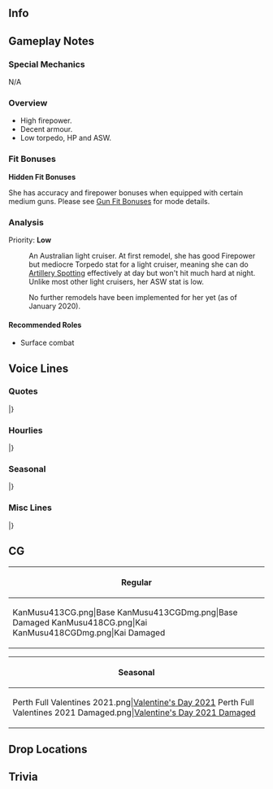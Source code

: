 ==Info==
{{KanmusuInfo|ID=413}}
{{KanmusuInfo|ID=418}}

==Gameplay Notes==
===Special Mechanics===
N/A

===Overview===
* High firepower.
* Decent armour.
* Low torpedo, HP and ASW.

===Fit Bonuses===
{{:{{BASEPAGENAME}}/Equipment Bonuses}}
{{clear}}

'''Hidden Fit Bonuses'''

She has accuracy and firepower bonuses when equipped with certain medium guns. Please see [[Gun Fit Bonuses]] for mode details.

===Analysis===
Priority: '''Low'''

:An Australian light cruiser. At first remodel, she has good Firepower but mediocre Torpedo stat for a light cruiser, meaning she can do [[Artillery Spotting]] effectively at day but won't hit much hard at night.
:Unlike most other light cruisers, her ASW stat is low.

:No further remodels have been implemented for her yet (as of January 2020).


====Recommended Roles====
* Surface combat

==Voice Lines==
===Quotes===
{{ShipquoteHeader}}
{{ShipquoteKai
|scenario = Introduction
|origin = How are you? 私は、Perth級軽巡洋艦、Perth。HMAS Perth。イギリス生まれ、Australia育ちよ。
|translation = How are you? I'm the Perth-class light cruiser, Perth. The HMAS Perth. I was born in England and raised in Australia.<ref>She was originally a modified ''Leander''-class that was transferred to the Australian Navy.</ref>
}}
{{ShipquoteKai
|scenario = Introduction
|kai=true
|origin = How are you? Perth級軽巡洋艦、Perth。HMAS Perth、来たわ。Australia育ちの力はだてじゃない。さあ、始めましょうか？
|translation = How are you? I'm the Perth-class light cruiser, Perth. HMAS Perth is here. Don't underestimate my strength - I was raised in Australia. Well, shall we get started?
}}
{{ShipquoteKai
|scenario = Library
|origin = Perth級軽巡洋艦、Perth。英国生まれ、Australia育ちです。連合軍、ABDA艦隊の一翼として、南方作戦で、南下する日本艦隊を迎撃しました。重巡Houstonと共に、最後の一撃を図りましたが……守る気持ちは一緒です。
|translation = I'm the Perth-class light cruiser, Perth. I was born in England and raised in Australia. I was part of the Allied Forces' ABDA fleet when we were intercepted by the Japanese Navy heading South during the Southern Strategy. I fought to the last together with the heavy cruiser Houston... Our feelings of protecting each other were mutual.<ref>Both were sunk at the [https://en.wikipedia.org/wiki/Battle_of_Sunda_Strait Battle of Sunda Strait].</ref>
}}
{{ShipquoteKai
|scenario = Secretary 1
|origin = How are you?
|translation = How are you?
}}
{{ShipquoteKai
|scenario = Secretary 2
|origin = I'm good thanks. Yourself?
|translation = I'm good thanks. Yourself?
}}
{{ShipquoteKai
|scenario = Secretary 3
|origin = まあ、いいわ。そんなことより、作戦会議よ。いい？多国籍で構成する艦隊は、何よりその意思疎通は大切……で、提督、あなたちゃんと聞いてますか？
|translation = Well, that's fine. But first we should have a strategy meeting. Listen, for a multinational fleet, communication is the most important... Hey, Admiral, are you listening to me?
}}
{{ShipquoteKai
|scenario = Idle
|origin = Houston？どうした？…なに？ABDA Fleet作戦会議を？今、ここで？まあ、いいけど。ここで？
|translation = Houston? What's the matter? ...What? An ABDA Fleet strategy meeting? Here and now? Well, I don't mind. Right here?
}}
{{ShipquoteKai
|scenario = Secretary Married
|origin = How are you?…そうか。ならいい。私は問題ない。
|translation = How are you? ...Fair enough. That's good. I'm alright, thanks.
}}
{{ShipquoteKai
|scenario = Wedding
|origin = How’s it going? 提督、なにか？……これを私に？そ、そうか。積極検討をする。い…いや…し、します。
|translation = How's it going? Admiral, what is it? ...Is this for me? Re-really. I'll gladly consider it. N... No... I accept.
}}
{{ShipquoteKai
|scenario = Looking At Scores
|origin = Information?仕方ないわね。ここよ。
|translation = Information? That's necessary. Here you go.
}}
{{ShipquoteKai
|scenario = Joining A Fleet
|origin = Amphion…じゃない…Perth、軽巡Perth、出撃します。みんな、続いて。行くわ。
|translation = Amphion... No wait... Perth, light cruiser Perth, sortieing. Everyone, follow me. Let's go.<ref>She was originally built as the HMS ''Amphion''. She was renamed to ''Perth'' when she was transferred to the Australian Navy.</ref>
}}
{{ShipquoteKai
|scenario = Joining A Fleet
|kai=true
|origin = 軽巡Perth、出撃します。みんな、続いて。行くわ。
|translation = Light cruiser Perth, sortieing. Everyone, follow me. Let's go.
}}
{{ShipquoteKai
|scenario = Equipment 1
|origin = んー…まあ、ありかしらね。
|translation = Hmmm... Well, this'll do.
}}
{{ShipquoteKai
|scenario = Equipment 1
|kai=true
|origin = んー…まあ、あり…かしら。Thanks.
|translation = Hmmm... Well... this'll do. Thanks.
}}
{{ShipquoteKai
|scenario = Equipment 2
|origin =お礼は言っておくわ。Thanks。
|translation = Good on ya. Thanks.
}}
{{ShipquoteKai
|scenario = Equipment 2
|kai=true
|origin = なるほど。さすがね。
|translation = I see. Fair enough.
}}
{{ShipquoteKai
|scenario = Equipment 3
|origin = Could be better.
|translation = Could be better.
}}
{{ShipquoteKai
|scenario = Supply
|origin = Thanks。また出撃よ、今度こそ。
|translation = Thanks. I'll get them this time.
}}
{{ShipquoteKai
|scenario = Docking Minor
|origin = 少し下がるわ。仕方ないでしょう。
|translation = I'm stepping back a bit. What else can I do?
}}
{{ShipquoteKai
|scenario = Docking Major
|origin = だいぶやられたわ。この際、しっかり修理するから。
|translation = They really did a number on me. I'll go get this all fixed up right away.
}}
{{ShipquoteKai
|scenario = Construction
|origin = Completed.
|translation = Completed.
}}
{{ShipquoteKai
|scenario = Returning From Sortie
|origin = Fleet is back.
|translation = The fleet is back.
}}
{{ShipquoteKai
|scenario = Starting A Sortie
|origin = ABDA艦隊、軽巡Perth、抜錨。みんな、ついてらっしゃい。今度は負けないわ。
|translation = ABDA Fleet, light cruiser Perth, setting off. Everyone, follow me. I won't lose this time.
}}
{{ShipquoteKai
|scenario = Battle Start
|origin = Enemy in sight。始めましょうか？
|translation = Ememy in sight. Shall we get started?
}}
{{ShipquoteKai
|scenario = Attack
|origin = 逃がすな。打て！
|translation = You're not getting away. Fire!
}}
{{ShipquoteKai
|scenario = Air Battle/Daytime Spotting/Night Battle Attack
|origin = 今だ。打て！
|translation = Now. Fire!
}}
{{ShipquoteKai
|scenario = Night Battle
|origin = 艦隊は夜戦に移行する。敵の雷撃にも注意せよ。突撃！
|translation = The fleet is moving to night battle. Beware of enemy torpedoes. Charge!<ref>She was sunk by torpedoes during night battle.</ref>
}}
{{ShipquoteKai
|scenario = MVP
|origin = Couldn’t be better。まあ、そうなるわね。仕方ないわ。頂いておきます。
|translation = Couldn't be better. Well that's how it is. I'll have to accept this then.
}}
{{ShipquoteKai
|scenario = Minor Damage 1
|origin = ぐぅ！やるな.
|translation = Gah! Now you've done it.
}}
{{ShipquoteKai
|scenario = Minor Damage 2
|origin = やらせない！
|translation = Oh no you don't!
}}
{{ShipquoteKai
|scenario = Major Damage
|origin = あはぁーぐぅ！被弾？可燃物を投棄。消火を急げ。魚雷でも直撃しない限り、沈むものか！
|translation = Aaah, gah! I'm hit? Throw the inflammables overboard. Hurry with the fire fighting. I won't sink to anything less than a direct torpedo strike!
}}
{{ShipquoteKai
|scenario = Sunk
|origin = 直撃……私に……そうか…沈むのね。…別にいいわ。……けど、まだ大事なこと…言ってない……はぁ…提督、私…私…あなたに…
|translation = I've... taken a direct hit... I see... I'm sinking... I don't mind... But, there's something important... I haven't told you yet... Ahh... Admiral, I... I... 
}}
|} <references/>

{{clear}}

===Hourlies===
{{ShipquoteHeader | type = hourly}}
{{ShipquoteKai
|scenario = 00:00
|kai = true
|origin = 私、Perthが、あなたの秘書艦というわけね。了解よ。なに、その目？問題ないわ。見てなさい。
|translation = So I, Perth, will be your secretary ship? Understood. What's that look for? I'll be alright. Just watch.
}}
{{ShipquoteKai
|scenario = 01:00 
|kai = true
|origin = It's 1 o'clock.以上。
|translation = It's 1 o'clock. That is all.
}}
{{ShipquoteKai
|scenario = 02:00 
|kai = true
|origin = It's 2 o'clock.以上……なに？
|translation = It's 2 o'clock. That is... What?
}}
{{ShipquoteKai
|scenario = 03:00 
|kai = true
|origin = It's 3 o'clo…何、その目？言いたいことがあれば、はっきり言ったらどう？
|translation = It's 3 o'clo... What's that look for? If you have something to say, out with it.
}}
{{ShipquoteKai
|scenario = 04:00 
|kai = true
|origin = It's 4 o'clock. 何だ、お茶が欲しかったのか？早くはっきり言えばいいのに。はい。
|translation = It's 4 o'clock. Oh, you just wanted some tea? You should've said so sooner. Here.
}}
{{ShipquoteKai
|scenario = 05:00 |kai = true
|origin = It's 5 o'clock. Cuppa、お代わり 、入る？いいのよ、別に。
|translation = It's 5 o'clock. Would you like another cuppa? No worries, I'll get you one.
}}
{{ShipquoteKai
|scenario = 06:00 |kai = true
|origin = Good morning. It's 6 o'clock.
|translation = Good morning. It's 6 o'clock.
}}
{{ShipquoteKai
|scenario = 07:00 |kai = true
|origin = It's 7 o'clock. Perth特製continental breakfastをどうぞ。紅茶はEarl Greyでいい？はい、どうぞ。
|translation = It's 7 o'clock. Here's my special continental breakfast. Would you like some Earl Grey? Here you go.
}}
{{ShipquoteKai
|scenario = 08:00 |kai = true
|origin = It's 8 o'clock. 朝食はお口に合った？ならいいけど。
|translation = It's 8 o'clock. Did you like breakfast? That's great.
}}
{{ShipquoteKai
|scenario = 09:00 |kai = true
|origin = It's 9 o'clock. あぁ、Houstonが出港したわ。私達も、続きましょう。
|translation = It's 9 o'clock. Ah, Houston has left port. We should go too.
}}
{{ShipquoteKai
|scenario = 10:00 |kai = true
|origin = It's 10 o'clock. ABDA Fleet、出撃。えへぇ、ほっとするわね、この陣容。
|translation = It's 10 o'clock. ABDA Fleet, sortie. Ehe, this formation makes me feel safe.
}}
{{ShipquoteKai
|scenario = 11:00 |kai = true
|origin = It's 11 o'clock. 演習終了。
|translation = It's 11 o'clock. Exercises complete.
}}
{{ShipquoteKai
|scenario = 12:00 |kai = true
|origin = It's noon. Perth特製lunch sandwichをどうぞ。
|translation = It's noon. Have some of my special lunch sandwiches.
}}
{{ShipquoteKai
|scenario = 13:00 |kai = true
|origin = It's 1 o'clock. 美味しいかった？…なに？あぁ、それは発酵食品の一種で、健康にいいのよ。Maybe。
|translation = It's 1 o'clock. Was it good? ...What? Ah, that's a kind of fermented food that's good for you. Maybe<ref>Vegemite, an Australian food spread.</ref>.
}}
{{ShipquoteKai
|scenario = 14:00 |kai = true
|origin = It's 2... 提督、前方に艦影、艦種…軽巡…De Ruyter。ABDA Fleet、合流します。
|translation = It's 2... Admiral, there's a silhouette up ahead, the class is... a light cruiser... De Ruyter. ABDA Fleet, linking up.
}}
{{ShipquoteKai
|scenario = 15:00 |kai = true
|origin = It's 3 o'clock. 前方より、重巡Houston。合流します。よし、彼女も健在です。
|translation = It's 3 o'clock. Heavy cruiser Houston is up ahead. We're linking up. Great, she's alright.
}}
{{ShipquoteKai
|scenario = 16:00 |kai = true
|origin = It's 4 o'clock. 提督、前方よりさらに友軍艦隊。重巡class、最上、三隈。その後方に、駆逐艦敷波。我が艦隊に続行、合流します。
|translation = It's 4 o'clock. Admiral, there's another friendly fleet up ahead. Heavy cruiser-class, Mogami, Mikuma. Behind them, destroyer Shikinami. Our fleet will continue on and link up with them.
}}
{{ShipquoteKai
|scenario = 17:00 |kai = true
|origin = It's 5 o'clock. 静かな海…夕日が綺麗。この時代…この時間…大切ですね？
|translation = It's 5 o'clock. What peaceful seas... The sunset is beautiful. This era... this time... is precious isn't it?
}}
{{ShipquoteKai
|scenario = 18:00 |kai = true
|origin = It's 6 o'clock. 夕食はどうするの？
|translation = It's 6 o'clock. What's for dinner?
}}
{{ShipquoteKai
|scenario = 19:00 |kai = true
|origin = It's 7 o'clock. これは…提督が作ったの？美味しいそう。せっかくだから…はむ…ん！美味しい！
|translation = It's 7 o'clock. You... made this, Admiral? It looks good. I'll help myself... *nom*... Mmm! It's good!
}}
{{ShipquoteKai
|scenario = 20:00 |kai = true
|origin = It's 8 o'clock. 提督、料理上手なのね。どこで修業したていうの？
|translation = It's 8 o'clock. Admiral, you're good at cooking. Where did you learn how to cook?
}}
{{ShipquoteKai
|scenario = 21:00 |kai = true
|origin = It's 9 o'clo…ん？どなた？……あなたは…敷波？どうしたの、こんな時間に？これは…差し入れ？Thanks。嬉しいわ。
|translation = It's 9 o'clo... Hmmm? Who is it? ...You're... Shikinami? What are you doing out this late? You brought... some snacks? Thanks. I appreciate it.
}}
{{ShipquoteKai
|scenario = 22:00 |kai = true
|origin = It's 10 o'clock. いい子たちね。私は嫌いじゃない。何、その顔？いいじゃない、別に。
|translation = It's 10 o'clock. They're such good girls. I don't mind. What's that look for? What's wrong with that?
}}
{{ShipquoteKai
|scenario = 23:00 |kai = true
|origin = It's 11 o'clock. 提督、本日もお疲れ様。明日も頑張りましょう。Good night。
|translation = It's 11 o'clock. Admiral, good work today. Let's work hard tomorrow too. Good night.
}}
|} <references/>

{{clear}}

===Seasonal===
{{SeasonalHeaderOld}}
{{SeasonalQuote
|scenario = [[Seasonal/Setsubun_2020|Setsubun 2020]]
|origin = ABDA Fleetのセッツブーンmonster…つまり鬼は、私Perthが引き受けます。か、かかてらっしゃい！
|translation =	The ABDA Fleet's Setsubun monster... by which I mean Oni, will be me. Br-bring it on!
|audio = Perth_Setsubun_2020_Secretary_1.mp3
|notes = 
}}
{{SeasonalQuote
|scenario = [[Seasonal/Valentine%27s_Day_2020|Valentine's Day 2020]]
|origin = 	提督、これをどうぞ。いえ、深い意味はありません。Earl Greyと一緒に、どぞ召し上がってください。
|translation =	Admiral, please take this. No, there's no deeper meaning to this. Please have it with some Earl Grey.
|audio = Perth_Valentines_2020_Secretary_1.mp3
|notes = 
}}
{{SeasonalQuote
|scenario = [[Seasonal/White_Day_2020|White Day 2020]]
|origin = これを私に？そんな！い、いえ。Thanks。あぁ、どうしよう？少し…嬉しい。
|translation =	Is this for me? No way! I-it's nothing. Thanks. Oh no. I'm kind of... happy.
|audio = Perth_White_Day_2020_Secretary_1.mp3
|notes = 
}}
{{SeasonalQuote
|scenario = [[Seasonal/Seventh_Anniversary|7th Anniversary]]
|origin = 7th Fleet Anniversary, congratulations!
|translation =	It's the 7th Fleet Anniversary, congratulations!
|audio = Perth_7th_Anniversary_Secretary_1.mp3
|notes = 
}}
{{SeasonalQuote
|scenario = [[Seasonal/Rainy_Season_2020|Rainy Season 2020]]
|origin = ABDA Teruteru Dollですか？De Ruyter、あなた、上手ですね。私も作ってみます。ん…ん…？む、難しい。
|translation =	An ABDA Teruteru Doll? De Ruyter, you're really good at this. I want to try make one too. Hmmm... hmm..? Th-this is tricky.
|audio = Perth_Rainy_Season_2020_Secretary_1.mp3
|notes = 
}}
{{SeasonalQuote
|scenario = [[Seasonal/Autumn_2020|Autumn 2020]]
|origin = この国の秋祭り、Autumn Festival、いいな。私は、この感じ、嫌いじゃない。…提督も？
|translation =	So this is the Autumn Festival celebrated here. It's nice. I kinda like how it feels... What about you, Admiral?
|audio = Perth_Autumn_2020_Secretary_1.mp3
|notes = 
}}
{{SeasonalQuote
|scenario = [[Seasonal/Christmas_2020|Christmas 2020]]
|origin = Old Lady、あなたもここに？あぁ、私も。そうだ、ケーキを取ってこよう。こんなクリスマスも、いいな。
|translation =	Old Lady, you'll be here? Ah, I will too. I know, I'll get some cake. Christmas here is nice too.
|audio = Perth_Christmas_2020_Secretary_1.mp3
|notes = 
}}
{{SeasonalQuote
|scenario = [[Seasonal/End_of_Year_2020|End of Year 2020]]
|origin = 了解。鎮守府大掃除、Perth、参加します。私は、この「ゾウキンガケ」っというのを…あぁ、腰が！ 
|translation =	Understood. I, Perth, will participate in the Naval Base Spring Clean. I'll do this "floor mopping"... Ah, this posture is...! 
|audio = Perth_Year_End_2020_Secretary_1.mp3
|notes = 
}}
{{SeasonalQuote
|scenario = [[Seasonal/Eighth_Anniversary|8th Anniversary]]
|origin = 8th Fleet Anniversary, congratulations!
|translation =		Congratulations on the fleet's 8th Anniversary!
|audio = Perth_8th Anniversary_Secretary_1.mp3
|notes = 
}}
|}<references/>

{{clear}}

===Misc Lines===
{{SeasonalHeaderOld}}
{{SeasonalQuote
|scenario = [[Fall 2019 Event]]
|origin = 前方に友軍艦隊、敵と交戦中。ABDA Fleet、突入せよ！
|translation =	Friendly fleet ahead currently engaged with enemy forces. ABDA Fleet, charge!
|audio = Ship_Voice_Perth_Kai_Fall_2019_Event_Friend_Fleet_1.mp3
|notes = Friend Fleet 1
}}
{{SeasonalQuote
|scenario = [[Fall 2019 Event]]
|origin = Perth、了解。友軍艦隊を援護する。増速！
|translation =	Perth, acknowledging. We'll support the friendly fleet. Increase speed!
|audio = Ship_Voice_Perth_Kai_Fall_2019_Event_Friend_Fleet_2.mp3
|notes = Friend Fleet 2
}}
|}<references/>

{{clear}}

==CG==
{| class="mw-collapsible mw-collapsed wikitable" style="width: 100%;"
!Regular
|-
|<gallery>
KanMusu413CG.png|Base
KanMusu413CGDmg.png|Base Damaged
KanMusu418CG.png|Kai
KanMusu418CGDmg.png|Kai Damaged
</gallery>
|}

{| class="mw-collapsible mw-collapsed wikitable" style="width: 100%;"
!Seasonal
|-
|<gallery>
Perth Full Valentines 2021.png|[[Seasonal/Valentine's_Day_2021|Valentine's Day 2021]]
Perth Full Valentines 2021 Damaged.png|[[Seasonal/Valentine's_Day_2021|Valentine's Day 2021 Damaged]]
</gallery>
|}

==Drop Locations==

==Trivia==

{{Shiplist}}